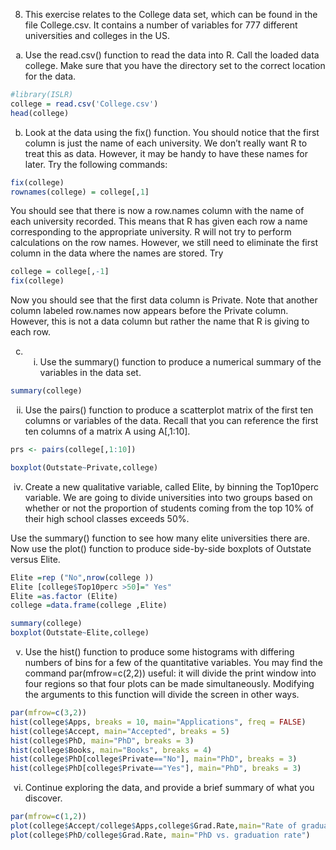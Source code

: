 8. This exercise relates to the College data set, which can be found in
the file College.csv. It contains a number of variables for 777 different
universities and colleges in the US.

(a) Use the read.csv() function to read the data into R. Call the
loaded data college. Make sure that you have the directory set
to the correct location for the data.

```r
#library(ISLR)
college = read.csv('College.csv')
head(college)
```

(b) Look at the data using the fix() function. You should notice
that the first column is just the name of each university.
We don’t really want R to treat this as data. However, it may be handy to
have these names for later. Try the following commands:

```r

fix(college)
rownames(college) = college[,1]
```

You should see that there is now a row.names column with the
name of each university recorded. This means that R has given
each row a name corresponding to the appropriate university. R
will not try to perform calculations on the row names. However,
we still need to eliminate the first column in the data where the
names are stored. Try

```r
college = college[,-1]
fix(college)
```

Now you should see that the first data column is Private. Note
that another column labeled row.names now appears before the
Private column. However, this is not a data column but rather
the name that R is giving to each row.

(c) i. Use the summary() function to produce a numerical summary
of the variables in the data set.

```r
summary(college)
```

ii. Use the pairs() function to produce a scatterplot matrix of
the first ten columns or variables of the data. Recall that
you can reference the first ten columns of a matrix A using
A[,1:10].

```r
prs <- pairs(college[,1:10])
```
```r
boxplot(Outstate~Private,college)
```

iv. Create a new qualitative variable, called Elite, by binning
the Top10perc variable. We are going to divide universities
into two groups based on whether or not the proportion
of students coming from the top 10% of their high school
classes exceeds 50%.

Use the summary() function to see how many elite universities
there are. Now use the plot() function to produce
side-by-side boxplots of Outstate versus Elite.

```r
Elite =rep ("No",nrow(college ))
Elite [college$Top10perc >50]=" Yes"
Elite =as.factor (Elite)
college =data.frame(college ,Elite)

summary(college)
boxplot(Outstate~Elite,college)
```

v. Use the hist() function to produce some histograms with
differing numbers of bins for a few of the quantitative variables.
You may find the command par(mfrow=c(2,2)) useful:
it will divide the print window into four regions so that four
plots can be made simultaneously. Modifying the arguments
to this function will divide the screen in other ways.

```r
par(mfrow=c(3,2))
hist(college$Apps, breaks = 10, main="Applications", freq = FALSE)
hist(college$Accept, main="Accepted", breaks = 5)
hist(college$PhD, main="PhD", breaks = 3)
hist(college$Books, main="Books", breaks = 4)
hist(college$PhD[college$Private=="No"], main="PhD", breaks = 3)
hist(college$PhD[college$Private=="Yes"], main="PhD", breaks = 3)
```

vi. Continue exploring the data, and provide a brief summary
of what you discover.

```r
par(mfrow=c(1,2))
plot(college$Accept/college$Apps,college$Grad.Rate,main="Rate of graduated vs. rate of accepted")
plot(college$PhD/college$Grad.Rate, main="PhD vs. graduation rate")
```

